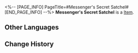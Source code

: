 <%-- [PAGE_INFO]
PageTitle=#Messenger's Secret Satchel#
[END_PAGE_INFO] --%>
{{Item Infobox
|id          = 31143
|image       = Item Messenger's Secret Satchel.png
|type        = 
|invCategory = Relics
|rarity      = 2
|effect      = 
|description = A trendy courier satchel. It's adorned with many cute accessories.
|source1     = [[Cavern of Corrosion: Alchemy Commission]]
}}
'''Messenger's Secret Satchel''' is a [[Item]].

==Other Languages==
{{Other Languages
|en   = Messenger's Secret Satchel
|zhs  = 信使的密信挎包
|zht  = 信使的密信單肩包
|ja   = メッセンジャーの密書ショルダーバッグ
|ko   = 메신저의 비밀 편지 크로스백
|es   = Bolso secreto del mensajero
|fr   = Sacoche secrète de messager
|ru   = Сумка вестника
|th   = Messenger's Secret Satchel
|vi   = Túi Mật Thư Của Tín Sứ
|de   = Geheime Umhängetasche des Boten
|id   = Messenger's Secret Satchel
|pt   = Bolsa Secreta do Mensageiro
}}

==Change History==
{{Change History|2.0}}